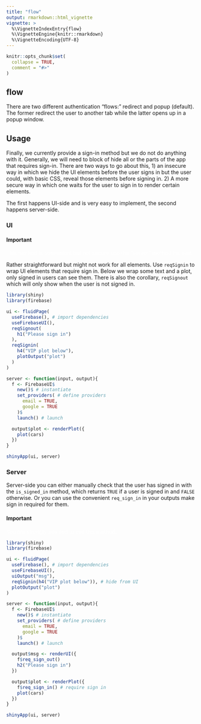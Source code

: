 ```yaml
---
title: "flow"
output: rmarkdown::html_vignette
vignette: >
  %\VignetteIndexEntry{flow}
  %\VignetteEngine{knitr::rmarkdown}
  %\VignetteEncoding{UTF-8}
---
```


```r
knitr::opts_chunk$set(
  collapse = TRUE,
  comment = "#>"
)
```

## flow

There are two different authentication "flows:" redirect and popup (default). The former redirect the user to another tab while the latter opens up in a popup window.

## Usage

Finally, we currently provide a sign-in method but we do not do anything with it. Generally, we will need to block of hide all or the parts of the app that requires sign-in. There are two ways to go about this, 1) an insecure way in which we hide the UI elements before the user signs in but the user could, with basic CSS, reveal those elements before signing in. 2) A more secure way in which one waits for the user to sign in to render certain elements.

The first happens UI-side and is very easy to implement, the second happens server-side.

### UI

<div class="alert alert-warning">
<h4>Important</h4>
<p style="color:white;">This method is convenient but not secure use the "server" method instead.</p>
</div>

Rather straightforward but might not work for all elements. Use `reqSignin` to wrap UI elements that require sign in. Below we wrap some text and a plot, only signed in users can see them. There is also the corollary, `reqSignout` which will only show when the user is not signed in.

```r
library(shiny)
library(firebase)

ui <- fluidPage(
  useFirebase(), # import dependencies
  useFirebaseUI(),
  reqSignout(
    h1("Please sign in")
  ),
  reqSignin(
    h4("VIP plot below"),
    plotOutput("plot")
  )
)

server <- function(input, output){
  f <- FirebaseUI$
    new()$ # instantiate
    set_providers( # define providers
      email = TRUE, 
      google = TRUE
    )$
    launch() # launch

  output$plot <- renderPlot({
    plot(cars)
  })
}

shinyApp(ui, server)
```

### Server

Server-side you can either manually check that the user has signed in with the `is_signed_in` method, which returns `TRUE` if a user is signed in and `FALSE` otherwise. Or you can use the convenient `req_sign_in` in your outputs make sign in required for them.

<div class="alert alert-success">
<h4>Important</h4>
<p style="color:white;">You are strongly advised to use this method.</p>
</div>

```r
library(shiny)
library(firebase)

ui <- fluidPage(
  useFirebase(), # import dependencies
  useFirebaseUI(),
  uiOutput("msg"),
  reqSignin(h4("VIP plot below")), # hide from UI
  plotOutput("plot")
)

server <- function(input, output){
  f <- FirebaseUI$
    new()$ # instantiate
    set_providers( # define providers
      email = TRUE, 
      google = TRUE
    )$
    launch() # launch

  output$msg <- renderUI({
    f$req_sign_out()
    h2("Please sign in")
  })

  output$plot <- renderPlot({
    f$req_sign_in() # require sign in
    plot(cars)
  })
}

shinyApp(ui, server)
```
